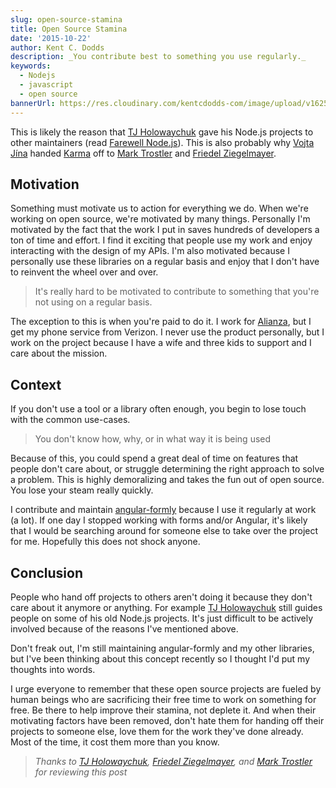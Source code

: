 ```yaml
---
slug: open-source-stamina
title: Open Source Stamina
date: '2015-10-22'
author: Kent C. Dodds
description: _You contribute best to something you use regularly._
keywords:
  - Nodejs
  - javascript
  - open source
bannerUrl: https://res.cloudinary.com/kentcdodds-com/image/upload/v1625033189/kentcdodds.com/content/blog/open-source-stamina/banner.jpg
---
```


This is likely the reason that
[TJ Holowaychuk](https://twitter.com/tjholowaychuk) gave his Node.js projects to
other maintainers (read
[Farewell Node.js](https://medium.com/@tjholowaychuk/farewell-node-js-4ba9e7f3e52b#.pj5yx57zb)).
This is also probably why [Vojta Jína](https://twitter.com/vojtajina) handed
[Karma](http://karma-runner.github.io) off to
[Mark Trostler](https://twitter.com/zzoass) and
[Friedel Ziegelmayer](https://twitter.com/dignifiedquire).

## Motivation

Something must motivate us to action for everything we do. When we're working on
open source, we're motivated by many things. Personally I'm motivated by the
fact that the work I put in saves hundreds of developers a ton of time and
effort. I find it exciting that people use my work and enjoy interacting with
the design of my APIs. I'm also motivated because I personally use these
libraries on a regular basis and enjoy that I don't have to reinvent the wheel
over and over.

> It's really hard to be motivated to contribute to something that you're not
> using on a regular basis.

The exception to this is when you're paid to do it. I work for
[Alianza](http://www.alianza.com), but I get my phone service from Verizon. I
never use the product personally, but I work on the project because I have a
wife and three kids to support and I care about the mission.

## Context

If you don't use a tool or a library often enough, you begin to lose touch with
the common use-cases.

> You don't know how, why, or in what way it is being used

Because of this, you could spend a great deal of time on features that people
don't care about, or struggle determining the right approach to solve a problem.
This is highly demoralizing and takes the fun out of open source. You lose your
steam really quickly.

I contribute and maintain
[angular-formly](https://github.com/formly-js/angular-formly) because I use it
regularly at work (a lot). If one day I stopped working with forms and/or
Angular, it's likely that I would be searching around for someone else to take
over the project for me. Hopefully this does not shock anyone.

## Conclusion

People who hand off projects to others aren't doing it because they don't care
about it anymore or anything. For example
[TJ Holowaychuk](https://twitter.com/tjholowaychuk) still guides people on some
of his old Node.js projects. It's just difficult to be actively involved because
of the reasons I've mentioned above.

Don't freak out, I'm still maintaining angular-formly and my other libraries,
but I've been thinking about this concept recently so I thought I'd put my
thoughts into words.

I urge everyone to remember that these open source projects are fueled by human
beings who are sacrificing their free time to work on something for free. Be
there to help improve their stamina, not deplete it. And when their motivating
factors have been removed, don't hate them for handing off their projects to
someone else, love them for the work they've done already. Most of the time, it
cost them more than you know.

> _Thanks to [TJ Holowaychuk](https://twitter.com/tjholowaychuk),
> [Friedel Ziegelmayer](https://twitter.com/dignifiedquire), and
> [Mark Trostler](https://twitter.com/zzoass) for reviewing this post_

